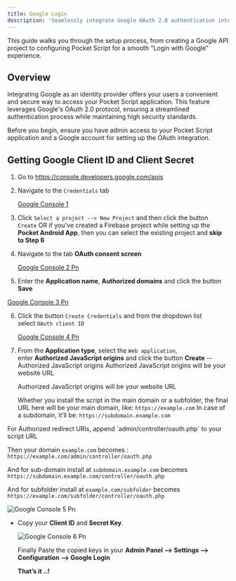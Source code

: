 ```yaml
---
title: Google Login
description: 'Seamlessly integrate Google OAuth 2.0 authentication into your Pocket Script application, allowing users to log in with their Google accounts'
---
```


This guide walks you through the setup process, from creating a Google API project to configuring Pocket Script for a smooth "Login with Google" experience.

## Overview

Integrating Google as an identity provider offers your users a convenient and secure way to access your Pocket Script application. This feature leverages Google's OAuth 2.0 protocol, ensuring a streamlined authentication process while maintaining high security standards.

<Note>
Before you begin, ensure you have admin access to your Pocket Script application and a Google account for setting up the OAuth integration.
</Note>

## Getting Google Client ID and Client Secret

  1. Go to  https://console.developers.google.com/apis
  2. Navigate to the `Credentials` tab

      [Google Console 1](/images/web/google/google_console_1.png)

  3. Click `Select a project --> New Project` and then click the button `Create` OR if you've created a Firebase project while setting up the **Pocket Android App**, then you can select the existing project and **skip to Step 6**

  4. Navigate to the tab **OAuth consent screen**

      [Google Console 2 Pn](/images/web/google/google_console_2.png)

  5. Enter the **Application name**, **Authorized domains** and click the button **Save**

  [Google Console 3 Pn](/images/web/google/google_console_3.png)

  6. Click the button `Create Credentials` and from the dropdown list select `OAuth client ID`

      [Google Console 4 Pn](/images/web/google/google_console_4.png)

  7. From the **Application type**, select the `Web application`, enter **Authorized JavaScript origins** and click the button **Create**
      -- Authorized JavaScript origins
          Authorized JavaScript origins will be your website URL

      <Warning>
        Authorized JavaScript origins will be your website URL
      </Warning>

      Whether you install the script in the main domain or a subfolder, the final URL here will be your main domain, like: `https://example.com`
      In case of a subdomain, it’ll be: `https://subdomain.example.com`

  <Warning>
    For Authorized redirect URIs, append `admin/controller/oauth.php` to your script URL
  </Warning>

Then your domain `example.com` becomes : `https://example.com/admin/controller/oauth.php`

And for sub-domain install at `subdomain.example.com` becomes `https://subdomain.example.com/controller/oauth.php`

And for subfolder install at `example.com/subfolder` becomes  `https://example.com/subfolder/controller/oauth.php`


![Google Console 5 Pn](/images/google_console_5.png)

- Copy your **Client ID** and **Secret Key**.

  ![Google Console 6 Pn](/images/google_console_6.png)

  Finally Paste the copied keys in your **Admin Panel —\> Settings —\> Configuration —\> Google Login**

  **​That’s it ..\!**
